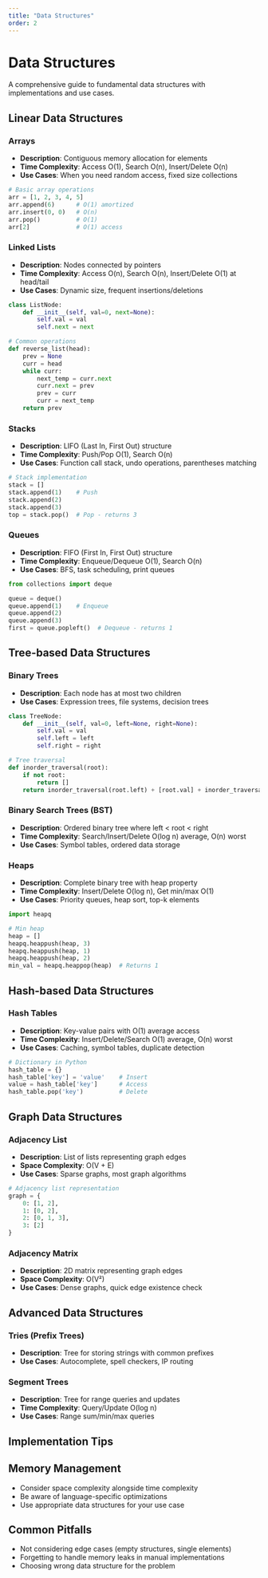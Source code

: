 ```yaml
---
title: "Data Structures"
order: 2
---
```


# Data Structures

A comprehensive guide to fundamental data structures with implementations and use cases.

## Linear Data Structures

### Arrays
- **Description**: Contiguous memory allocation for elements
- **Time Complexity**: Access O(1), Search O(n), Insert/Delete O(n)
- **Use Cases**: When you need random access, fixed size collections

```python
# Basic array operations
arr = [1, 2, 3, 4, 5]
arr.append(6)      # O(1) amortized
arr.insert(0, 0)   # O(n)
arr.pop()          # O(1)
arr[2]             # O(1) access
```

### Linked Lists
- **Description**: Nodes connected by pointers
- **Time Complexity**: Access O(n), Search O(n), Insert/Delete O(1) at head/tail
- **Use Cases**: Dynamic size, frequent insertions/deletions

```python
class ListNode:
    def __init__(self, val=0, next=None):
        self.val = val
        self.next = next

# Common operations
def reverse_list(head):
    prev = None
    curr = head
    while curr:
        next_temp = curr.next
        curr.next = prev
        prev = curr
        curr = next_temp
    return prev
```

### Stacks
- **Description**: LIFO (Last In, First Out) structure
- **Time Complexity**: Push/Pop O(1), Search O(n)
- **Use Cases**: Function call stack, undo operations, parentheses matching

```python
# Stack implementation
stack = []
stack.append(1)    # Push
stack.append(2)
stack.append(3)
top = stack.pop()  # Pop - returns 3
```

### Queues
- **Description**: FIFO (First In, First Out) structure
- **Time Complexity**: Enqueue/Dequeue O(1), Search O(n)
- **Use Cases**: BFS, task scheduling, print queues

```python
from collections import deque

queue = deque()
queue.append(1)    # Enqueue
queue.append(2)
queue.append(3)
first = queue.popleft()  # Dequeue - returns 1
```

## Tree-based Data Structures

### Binary Trees
- **Description**: Each node has at most two children
- **Use Cases**: Expression trees, file systems, decision trees

```python
class TreeNode:
    def __init__(self, val=0, left=None, right=None):
        self.val = val
        self.left = left
        self.right = right

# Tree traversal
def inorder_traversal(root):
    if not root:
        return []
    return inorder_traversal(root.left) + [root.val] + inorder_traversal(root.right)
```

### Binary Search Trees (BST)
- **Description**: Ordered binary tree where left < root < right
- **Time Complexity**: Search/Insert/Delete O(log n) average, O(n) worst
- **Use Cases**: Symbol tables, ordered data storage

### Heaps
- **Description**: Complete binary tree with heap property
- **Time Complexity**: Insert/Delete O(log n), Get min/max O(1)
- **Use Cases**: Priority queues, heap sort, top-k elements

```python
import heapq

# Min heap
heap = []
heapq.heappush(heap, 3)
heapq.heappush(heap, 1)
heapq.heappush(heap, 2)
min_val = heapq.heappop(heap)  # Returns 1
```

## Hash-based Data Structures

### Hash Tables
- **Description**: Key-value pairs with O(1) average access
- **Time Complexity**: Insert/Delete/Search O(1) average, O(n) worst
- **Use Cases**: Caching, symbol tables, duplicate detection

```python
# Dictionary in Python
hash_table = {}
hash_table['key'] = 'value'    # Insert
value = hash_table['key']      # Access
hash_table.pop('key')          # Delete
```

## Graph Data Structures

### Adjacency List
- **Description**: List of lists representing graph edges
- **Space Complexity**: O(V + E)
- **Use Cases**: Sparse graphs, most graph algorithms

```python
# Adjacency list representation
graph = {
    0: [1, 2],
    1: [0, 2],
    2: [0, 1, 3],
    3: [2]
}
```

### Adjacency Matrix
- **Description**: 2D matrix representing graph edges
- **Space Complexity**: O(V²)
- **Use Cases**: Dense graphs, quick edge existence check

## Advanced Data Structures

### Tries (Prefix Trees)
- **Description**: Tree for storing strings with common prefixes
- **Use Cases**: Autocomplete, spell checkers, IP routing

### Segment Trees
- **Description**: Tree for range queries and updates
- **Time Complexity**: Query/Update O(log n)
- **Use Cases**: Range sum/min/max queries

## Implementation Tips

::: {.callout-tip}
## Memory Management
- Consider space complexity alongside time complexity
- Be aware of language-specific optimizations
- Use appropriate data structures for your use case
:::

::: {.callout-warning}
## Common Pitfalls
- Not considering edge cases (empty structures, single elements)
- Forgetting to handle memory leaks in manual implementations
- Choosing wrong data structure for the problem
::: 
